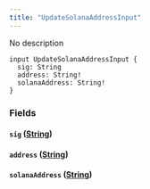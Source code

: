 ```yaml
---
title: "UpdateSolanaAddressInput"
---
```


No description

```
input UpdateSolanaAddressInput {
  sig: String
  address: String!
  solanaAddress: String!
}

```

### Fields[](#fields "Direct link to heading")

#### `sig` ([String](/developer/graphql-api/references/scalars/string))[](#sig-string "Direct link to heading")

#### `address` ([String](/developer/graphql-api/references/scalars/string))[](#address-string "Direct link to heading")

#### `solanaAddress` ([String](/developer/graphql-api/references/scalars/string))[](#solanaaddress-string "Direct link to heading")